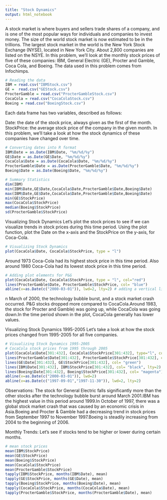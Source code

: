 ---
title: "Stock Dynamics"
output: html_notebook
---

A stock market is where buyers and sellers trade shares of a company, and is one of the most popular ways for individuals and companies to invest money. The size of the world stock market  is now estimated to be in the trillions. The largest stock market in the world is the New York Stock Exchange (NYSE), located in New York City. About 2,800 companies are listed on the NSYE. In this problem, we'll look at the monthly stock prices of five of these companies: IBM, General Electric (GE), Procter and Gamble, Coca Cola, and Boeing. The data used in this problem comes from Infochimps.

```{r}
# Reading the data
IBM = read.csv("IBMStock.csv")
GE =  read.csv("GEStock.csv")
ProcterGamble = read.csv("ProcterGambleStock.csv")
CocaCola = read.csv("CocaColaStock.csv")
Boeing = read.csv("BoeingStock.csv")
```
Each data frame has two variables, described as follows:

Date: the date of the stock price, always given as the first of the month.
StockPrice: the average stock price of the company in the given month.
In this problem, we'll take a look at how the stock dynamics of these companies have changed over time.
```{r}
# Converting dates into R format
IBM$Date = as.Date(IBM$Date, "%m/%d/%y")
GE$Date = as.Date(GE$Date, "%m/%d/%y")
CocaCola$Date = as.Date(CocaCola$Date, "%m/%d/%y")
ProcterGamble$Date = as.Date(ProcterGamble$Date, "%m/%d/%y")
Boeing$Date = as.Date(Boeing$Date, "%m/%d/%y")
```

```{r}
# Summary Statistics
dim(IBM)
min(IBM$Date,GE$Date,CocaCola$Date,ProcterGamble$Date,Boeing$Date)
max(IBM$Date,GE$Date,CocaCola$Date,ProcterGamble$Date,Boeing$Date)
min(GE$StockPrice)
max(CocaCola$StockPrice)
median(Boeing$StockPrice)
sd(ProcterGamble$StockPrice)
```
Visualizing Stock Dynamics
Let's plot the stock prices to see if we can visualize trends in stock prices during this time period. Using the plot function, plot the Date on the x-axis and the StockPrice on the y-axis, for Coca-Cola.
```{r}
# Visualizing Stock Dynamics
plot(CocaCola$Date, CocaCola$StockPrice, type = "l")
```
Around 1973 Coca-Cola had its highest stock price in this time period. Also around 1980 Coca-Cola had its lowest stock price in this time period.
```{r}
# Adding plot elements for P&G 
plot(CocaCola$Date, CocaCola$StockPrice, type = "l", col="red") 
lines(ProcterGamble$Date, ProcterGamble$StockPrice, col= "blue")
abline(v=as.Date(c("2000-03-01")), lwd=2, lty=2) # adding a vertical line
```
n March of 2000, the technology bubble burst, and a stock market crash occurred. P&G stocks dropped more compared to CocaCola.Around 1983, the stock for Procter and Gamble) was going up, while CocaCola was going down.In the time period shown in the plot, CocaCola generally has lower values.

Visualizing Stock Dynamics 1995-2005
Let's take a look at how the stock prices changed from 1995-2005 for all five companies. 
```{r}
# Visualizing Stock Dynamics 1995-2005
# CocaCola stock prices from 1995 through 2005
plot(CocaCola$Date[301:432], CocaCola$StockPrice[301:432], type="l", col="red", ylim=c(0,210))
lines(ProcterGamble$Date[301:432], ProcterGamble$StockPrice[301:432], col= "salmon")
lines(GE$Date[301:432], GE$StockPrice[301:432], col= "green")
lines(IBM$Date[301:432], IBM$StockPrice[301:432], col= "black", lty=2)
lines(Boeing$Date[301:432], Boeing$StockPrice[301:432], col= "magenta")
abline(v=as.Date(c("2000-03-01")), lwd=2)
abline(v=as.Date(c("1997-09-01","1997-11-30")), lwd=2, lty=2)
```
Observations: 
The stock for General Electric falls significantly more than the other stocks after the technology bubble burst around March 2001.IBM has the highest value in this period around 1999.In October of 1997, there was a global stock market crash that was caused by an economic crisis in Asia.Boeing and Procter & Gamble had a decreasing trend in stock prices from September 1997 to November 1997.Boeing is steadily increasing from 2004 to the beginning of 2006.

Monthly Trends:
Let's see if stocks tend to be higher or lower during certain months.
```{r}
# mean stock prices
mean(IBM$StockPrice)
mean(GE$StockPrice)
mean(Boeing$StockPrice)
mean(CocaCola$StockPrice)
mean(ProcterGamble$StockPrice)
tapply(IBM$StockPrice, months(IBM$Date), mean)
tapply(GE$StockPrice, months(GE$Date), mean)
tapply(Boeing$StockPrice, months(Boeing$Date), mean)
tapply(CocaCola$StockPrice, months(CocaCola$Date), mean)
tapply(ProcterGamble$StockPrice, months(ProcterGamble$Date), mean)
```
